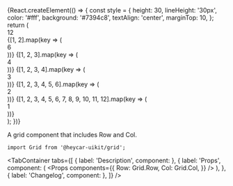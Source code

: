 

<Meta title="Components/Grid" component={Grid} />

<!-- Canvas -->

<Story name="Grid">
  {React.createElement(() => {
    const style = {
      height: 30,
      lineHeight: '30px',
      color: '#fff',
      background: '#7394c8',
      textAlign: 'center',
      marginTop: 10,
    };
    return (
      <div>
        <Grid.Row>
          <Grid.Col width={{ tablet: { m: 12 } }}>
            <div style={{ ...style, background: '#164ca3', marginTop: 0 }}>
              12
            </div>
          </Grid.Col>
        </Grid.Row>
        <Grid.Row>
          {[1, 2].map(key => (
            <Grid.Col width={{ tablet: { m: 6 } }} key={key}>
              <div style={style}>6</div>
            </Grid.Col>
          ))}
        </Grid.Row>
        <Grid.Row>
          {[1, 2, 3].map(key => (
            <Grid.Col width={{ mobile: 12, desktop: 4 }} key={key}>
              <div style={{ ...style, background: '#164ca3' }}>4</div>
            </Grid.Col>
          ))}
        </Grid.Row>
        <Grid.Row>
          {[1, 2, 3, 4].map(key => (
            <Grid.Col width="3" key={key}>
              <div style={style}>3</div>
            </Grid.Col>
          ))}
        </Grid.Row>
        <Grid.Row>
          {[1, 2, 3, 4, 5, 6].map(key => (
            <Grid.Col width={{ desktop: 2, tablet: 6, mobile: 12 }} key={key}>
              <div style={{ ...style, background: '#164ca3' }}>2</div>
            </Grid.Col>
          ))}
        </Grid.Row>
        <Grid.Row>
          {[1, 2, 3, 4, 5, 6, 7, 8, 9, 10, 11, 12].map(key => (
            <Grid.Col width={{ desktop: 1, tablet: 4, mobile: 6 }} key={key}>
              <div style={style}>1</div>
            </Grid.Col>
          ))}
        </Grid.Row>
      </div>
    );
  })}
</Story>

<!-- Docs -->

<ComponentHeader
  name="Grid"
  version={version}
  stage={1}
  design="https://www.figma.com/file/rrvkvQEoVTOHa7MzyKSaoz/OTP-Design-System?node-id=1370%3A39327"
/>

A grid component that includes Row and Col.

```tsx
import Grid from '@heycar-uikit/grid';
```

<TabContainer
  tabs={[
    { label: 'Description', component: <Description /> },
    {
      label: 'Props',
      component: (
        <Props
          components={{
            Row: Grid.Row,
            Col: Grid.Col,
          }}
        />
      ),
    },
    { label: 'Changelog', component: <Changelog /> },
  ]}
/>
